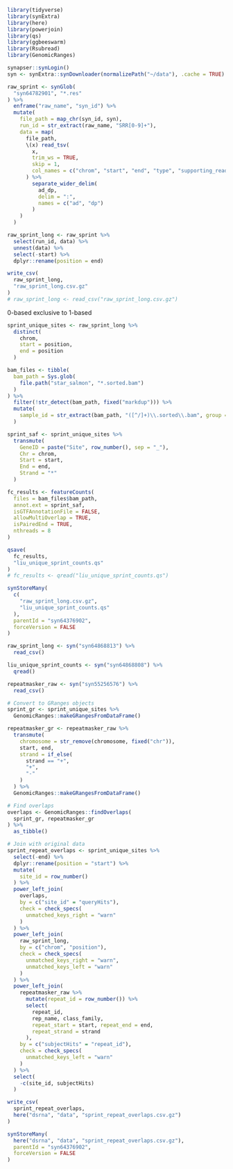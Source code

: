 ```r
library(tidyverse)
library(synExtra)
library(here)
library(powerjoin)
library(qs)
library(ggbeeswarm)
library(Rsubread)
library(GenomicRanges)

synapser::synLogin()
syn <- synExtra::synDownloader(normalizePath("~/data"), .cache = TRUE)
```


```r
raw_sprint <- synGlob(
  "syn64782901", "*.res"
) %>%
  enframe("raw_name", "syn_id") %>%
  mutate(
    file_path = map_chr(syn_id, syn),
    run_id = str_extract(raw_name, "SRR[0-9]+"),
    data = map(
      file_path,
      \(x) read_tsv(
        x,
        trim_ws = TRUE,
        skip = 1,
        col_names = c("chrom", "start", "end", "type", "supporting_reads", "strand", "ad_dp")
      ) %>%
        separate_wider_delim(
          ad_dp,
          delim = ":",
          names = c("ad", "dp")
        )
    )
  )

raw_sprint_long <- raw_sprint %>%
  select(run_id, data) %>%
  unnest(data) %>%
  select(-start) %>%
  dplyr::rename(position = end)

write_csv(
  raw_sprint_long,
  "raw_sprint_long.csv.gz"
)
# raw_sprint_long <- read_csv("raw_sprint_long.csv.gz")
```

0-based exclusive to 1-based

```r
sprint_unique_sites <- raw_sprint_long %>%
  distinct(
    chrom,
    start = position,
    end = position
  )
```


```r
bam_files <- tibble(
  bam_path = Sys.glob(
    file.path("star_salmon", "*.sorted.bam")
  )
) %>%
  filter(!str_detect(bam_path, fixed("markdup"))) %>%
  mutate(
    sample_id = str_extract(bam_path, "([^/]+)\\.sorted\\.bam", group = 1)
  )
```


```r
sprint_saf <- sprint_unique_sites %>%
  transmute(
    GeneID = paste("Site", row_number(), sep = "_"),
    Chr = chrom,
    Start = start,
    End = end,
    Strand = "*"
  )

fc_results <- featureCounts(
  files = bam_files$bam_path,
  annot.ext = sprint_saf,
  isGTFAnnotationFile = FALSE,
  allowMultiOverlap = TRUE,
  isPairedEnd = TRUE,
  nthreads = 8
)

qsave(
  fc_results,
  "liu_unique_sprint_counts.qs"
)
# fc_results <- qread("liu_unique_sprint_counts.qs")

synStoreMany(
  c(
    "raw_sprint_long.csv.gz",
    "liu_unique_sprint_counts.qs"
  ),
  parentId = "syn64376902",
  forceVersion = FALSE
)

```

```r
raw_sprint_long <- syn("syn64868813") %>%
  read_csv()

liu_unique_sprint_counts <- syn("syn64868808") %>%
  qread()

repeatmasker_raw <- syn("syn55256576") %>%
  read_csv()
```


```r

# Convert to GRanges objects
sprint_gr <- sprint_unique_sites %>%
  GenomicRanges::makeGRangesFromDataFrame()

repeatmasker_gr <- repeatmasker_raw %>%
  transmute(
    chromosome = str_remove(chromosome, fixed("chr")),
    start, end,
    strand = if_else(
      strand == "+",
      "+",
      "-"
    )
  ) %>%
  GenomicRanges::makeGRangesFromDataFrame()

# Find overlaps
overlaps <- GenomicRanges::findOverlaps(
  sprint_gr, repeatmasker_gr
) %>%
  as_tibble()

# Join with original data
sprint_repeat_overlaps <- sprint_unique_sites %>%
  select(-end) %>%
  dplyr::rename(position = "start") %>%
  mutate(
    site_id = row_number()
  ) %>%
  power_left_join(
    overlaps,
    by = c("site_id" = "queryHits"),
    check = check_specs(
      unmatched_keys_right = "warn"
    )
  ) %>%
  power_left_join(
    raw_sprint_long,
    by = c("chrom", "position"),
    check = check_specs(
      unmatched_keys_right = "warn",
      unmatched_keys_left = "warn"
    )
  ) %>%
  power_left_join(
    repeatmasker_raw %>%
      mutate(repeat_id = row_number()) %>%
      select(
        repeat_id,
        rep_name, class_family,
        repeat_start = start, repeat_end = end,
        repeat_strand = strand
      ),
    by = c("subjectHits" = "repeat_id"),
    check = check_specs(
      unmatched_keys_left = "warn"
    )
  ) %>%
  select(
    -c(site_id, subjectHits)
  )

write_csv(
  sprint_repeat_overlaps,
  here("dsrna", "data", "sprint_repeat_overlaps.csv.gz")
)

synStoreMany(
  here("dsrna", "data", "sprint_repeat_overlaps.csv.gz"),
  parentId = "syn64376902",
  forceVersion = FALSE
)
```
